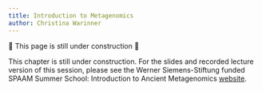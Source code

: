 ```yaml
---
title: Introduction to Metagenomics
author: Christina Warinner
---
```


::: {.callout-important}
🚧 This page is still under construction 🚧
:::

This chapter is still under construction. For the slides and recorded lecture version of this session, please see the Werner Siemens-Stiftung funded SPAAM Summer School: Introduction to Ancient Metagenomics [website](https://www.spaam-community.org/wss-summer-school/#/2023/teaching-material).